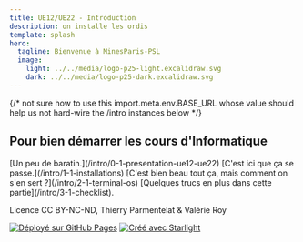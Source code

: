 ```yaml
---
title: UE12/UE22 - Introduction
description: on installe les ordis
template: splash
hero:
  tagline: Bienvenue à MinesParis-PSL
  image:
    light: ../../media/logo-p25-light.excalidraw.svg
    dark: ../../media/logo-p25-dark.excalidraw.svg
---
```



{/* not sure how to use this
import.meta.env.BASE_URL
whose value should help us not hard-wire the /intro instances below
*/}

## Pour bien démarrer les cours d'Informatique

<CardGrid stagger>
	<Card title="introduction" icon="information">
		[Un peu de baratin.](/intro/0-1-presentation-ue12-ue22)
	</Card>
	<Card title="les installations" icon="seti:config">
		[C'est ici que ça se passe.](/intro/1-1-installations)
	</Card>
	<Card title="comment on se sert des outils" icon="seti:python">
		[C'est bien beau tout ça, mais comment on s'en sert&nbsp;?](/intro/2-1-terminal-os)
	</Card>
	<Card title="compléments" icon="open-book">
		[Quelques trucs en plus dans cette partie](/intro/3-1-checklist).
	</Card>
</CardGrid>

Licence CC BY-NC-ND, Thierry Parmentelat & Valérie Roy

[![Déployé sur GitHub Pages](https://github.com/ue12-p25/intro/actions/workflows/github-pages.yml/badge.svg)](https://github.com/ue12-p25/intro/actions/workflows/github-pages.yml)
[![Créé avec Starlight](https://astro.badg.es/v2/built-with-starlight/tiny.svg)](https://starlight.astro.build)
